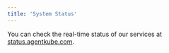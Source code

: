 ```yaml
---
title: 'System Status'
---
```


You can check the real-time status of our services at [status.agentkube.com](https://status.agentkube.com).